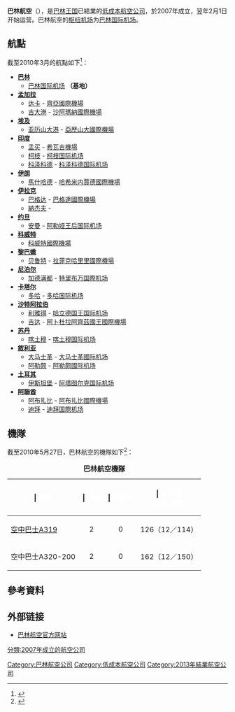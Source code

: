 {{Infobox Airline
|airline        = 巴林航空<br />طيران البحرين
|logo           = Bahrain Air Logo.svg
|IATA           = 2B
|ICAO           = BAB
|callsign       = BAHRAIN AIR
|founded        = 2007年
|commenced      = 2008年2月1日
|ceased         = 2013年2月12日
|hubs           = [[巴林国际机场|巴林国际机场]]
|secondary_hubs = 
|focus_cities   = 
|frequent_flyer = 
|lounge         = 
|alliance       = 
|fleet_size     = 4
|destinations   = 17
|parent         = 
|company_slogan = 
|headquarters   = [[巴林|巴林]][[麦纳麦|麦纳麦]]
|key_people     = Shaikh Mohammed bin Abdulla Al Khalifa（[[董事长|董事长]]）
|website        = http://www.bahrainair.net/
}}
'''巴林航空'''（{{lang-ar|طيران البحرين}}），是[[巴林王国|巴林王国]]已結業的[[低成本航空公司|低成本航空公司]]，於2007年成立，翌年2月1日开始运营。巴林航空的[[枢纽机场|枢纽机场]]为[[巴林国际机场|巴林国际机场]]。

==航點==
截至2010年3月的航點如下<ref> {{cite web |url=http://www.bahrainair.net/page.php?page=schdl |title=存档副本 |accessdate=2010-07-10 |deadurl=yes |archiveurl=https://web.archive.org/web/20100107210853/http://www.bahrainair.net/page.php?page=schdl |archivedate=2010-01-07 }} </ref>：

*'''[[巴林|巴林]]'''
**[[巴林国际机场|巴林国际机场]] '''（基地）'''
*'''[[孟加拉|孟加拉]]'''
**[[达卡|达卡]] - [[齊亞國際機場|齊亞國際機場]] 
**[[吉大港|吉大港]] - [[沙赫阿馬納國際機場|沙阿瑪納國際機場]] 
*'''[[埃及|埃及]]'''
**[[亚历山大港|亚历山大港]] - [[亞歷山大國際機場|亞歷山大國際機場]]
*'''[[印度|印度]]'''
**[[孟买|孟买]] - [[贾特拉帕蒂·希瓦吉国际机场|希瓦吉機場]]
**[[柯枝|柯枝]] - [[柯枝国际机场|柯枝国际机场]]
**[[科泽科德|科泽科德]] - [[科泽科德国际机场|科泽科德国际机场]]
*'''[[伊朗|伊朗]]'''
**[[馬什哈德|馬什哈德]] - [[沙希德·哈希米内贾德国际机场|哈希米内賈德國際機場]]
*'''[[伊拉克|伊拉克]]'''
**[[巴格达|巴格达]] - [[巴格達國際機場|巴格達國際機場]]
**[[納杰夫|納杰夫]] - {{tsl|en|Al Najaf International Airport||納杰夫國際機場}}
*'''[[约旦|约旦]]'''
**[[安曼|安曼]] - [[阿勒娅王后国际机场|阿勒娅王后国际机场]]
*'''[[科威特|科威特]]'''
**[[科威特國際機場|科威特國際機場]]
*'''[[黎巴嫩|黎巴嫩]]'''
**[[贝鲁特|贝鲁特]] - [[贝鲁特－拉菲克·哈里里国际机场|拉菲克哈里里國際機場]]
*'''[[尼泊尔|尼泊尔]]'''
**[[加德满都|加德满都]] - [[特里布万国際机场|特里布万国際机场]]
*'''[[卡塔尔|卡塔尔]]'''
**[[多哈|多哈]] - [[多哈国际机场|多哈国际机场]]
*'''[[沙特阿拉伯|沙特阿拉伯]]''' 
**[[利雅得|利雅得]] - [[哈立德国王国际机场|哈立德国王国际机场]]
**[[吉达|吉达]] - [[阿卜杜勒·阿齐兹国王国际机场|阿卜杜拉阿齊茲國王國際機場]]
*'''[[苏丹|苏丹]]'''
**[[喀土穆|喀土穆]] - [[喀土穆国际机场|喀土穆国际机场]]
*'''[[敘利亚|敘利亚]]'''
**[[大马士革|大马士革]] - [[大马士革國际机场|大马士革國际机场]]
**[[阿勒颇|阿勒颇]] - [[阿勒颇國际机场|阿勒颇國际机场]]
*'''[[土耳其|土耳其]]'''
**[[伊斯坦堡|伊斯坦堡]] - [[阿塔图尔克国际机场|阿塔图尔克国际机场]]
*'''[[阿拉伯联合酋长国|阿聯酋]]'''
**[[阿布扎比|阿布扎比]] - [[阿布扎比國際機場|阿布扎比國際機場]] 
**[[迪拜|迪拜]] - [[迪拜国際机场|迪拜国際机场]]

==機隊==
截至2010年5月27日，巴林航空的機隊如下<ref>{{Cite web |url=http://www.ch-aviation.ch/aircraft.php?search=set&airline=BNR&al_op=1 |title=Bahrain Air Fleet |access-date=2010-07-10 |archive-url=https://web.archive.org/web/20110829213816/http://www.ch-aviation.ch/aircraft.php?search=set&airline=BNR&al_op=1 |archive-date=2011-08-29 |dead-url=yes }}</ref>：

<center>
{| class="toccolours" border="9" cellpadding="3" style="border-collapse:collapse"
|+ '''巴林航空機隊'''
|- bgcolor=red
!  | <font color=white>機型
!  | <font color=white>數量
!  | <font color=white>訂購中
!  | <font color=white>載客量<br><small>（特等／經艙）</small>
|-
|[[空中客车A320|空中巴士A319]]
|align="center"|2
|align="center"|0
|126（12／114）
|-
|空中巴士A320-200
|align="center"|2
|align="center"|0
|162（12／150）
|}
</center>

==參考資料==
<references/>

== 外部链接 ==
* [https://web.archive.org/web/20130211101536/http://www.bahrainair.net/ 巴林航空官方网站]



[[Category:巴林航空公司|Category:巴林航空公司]]
[[Category:低成本航空公司|Category:低成本航空公司]]
[[分類:2007年成立的航空公司|分類:2007年成立的航空公司]]
[[Category:2013年結業航空公司|Category:2013年結業航空公司]]